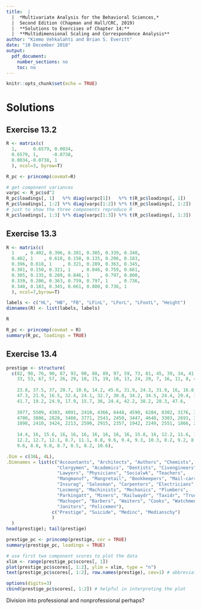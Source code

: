 ```yaml
---
title:  |  
  |  *Multivariate Analysis for the Behavioral Sciences,*
  |  Second Edition (Chapman and Hall/CRC, 2019)
  |  **Solutions to Exercises of Chapter 14:**
  |  **Multidimensional Scaling and Correspondence Analysis**
author: "Kimmo Vehkalahti and Brian S. Everitt"
date: "10 December 2018"
output: 
  pdf_document:
    number_sections: no
    toc: no
---
```


```r
knitr::opts_chunk$set(echo = TRUE)
```

# Solutions

## Exercise 13.2

```r
R <- matrix(c(
  1,      0.6579, 0.0034,
  0.6579, 1,     -0.0738,
  0.0034,-0.0738, 1
  ), ncol=3, byrow=T)

R_pc <- princomp(covmat=R)

# get component variances
varpc <- R_pc$sd^2
R_pc$loadings[, 1]   %*% diag(varpc[1])   %*% t(R_pc$loadings[, 1])
R_pc$loadings[, 1:2] %*% diag(varpc[1:2]) %*% t(R_pc$loadings[, 1:2])
# just to show the three components reproduce R
R_pc$loadings[, 1:3] %*% diag(varpc[1:3]) %*% t(R_pc$loadings[, 1:3])
```
\pagebreak

## Exercise 13.3

```r
R <- matrix(c(
  1    , 0.402, 0.396, 0.301, 0.305, 0.339, 0.340,
  0.402, 1    , 0.618, 0.150, 0.135, 0.206, 0.183, 
  0.396, 0.618, 1    , 0.321, 0.289, 0.363, 0.345,
  0.301, 0.150, 0.321, 1    , 0.846, 0.759, 0.661,
  0.305, 0.135, 0.289, 0.846, 1    , 0.797, 0.800,
  0.339, 0.206, 0.363, 0.759, 0.797, 1    , 0.736,
  0.340, 0.183, 0.345, 0.661, 0.800, 0.736, 1
  ), ncol=7,byrow=T)

labels <- c("HL", "HB", "FB", "LFinL", "LForL", "LFootL", "Height")
dimnames(R) <- list(labels, labels)

R

R_pc <- princomp(covmat = R)
summary(R_pc, loadings = TRUE)
```
\pagebreak

## Exercise 13.4

```r
prestige <- structure(
  c(82, 90, 76, 90, 87, 93, 90, 88, 89, 97, 59, 73, 81, 45, 39, 34, 41, 16,
    33, 53, 67, 57, 26, 29, 10, 15, 19, 10, 13, 24, 20, 7, 16, 11, 8, 41, 
    
    23.8, 37.5, 37, 20.7, 10.6, 14.2, 45.6, 31.9, 24.3, 31.9, 16, 16.8, 64.8, 
    47.3, 21.9, 16.5, 32.4, 24.1, 32.7, 30.8, 34.2, 34.5, 24.4, 29.4, 14.4, 
    41.7, 19.2, 24.9, 17.9, 15.7, 36, 24.4, 42.2, 38.2, 20.3, 47.6, 
    
    3977, 5509, 4303, 4091, 2410, 4366, 6448, 4590, 6284, 8302, 3176, 3456, 
    4700, 3806, 2828, 3480, 3771, 2543, 2450, 3447, 4648, 3303, 2693, 3353, 
    1898, 2410, 3424, 2213, 2590, 2915, 2357, 1942, 2249, 2551, 1866, 2866, 
    
    14.4, 16, 15.6, 16, 16, 16, 16, 16, 16, 16, 15.8, 16, 12.2, 11.6, 12.7,
    12.2, 12.7, 12.1, 8.7, 11.1, 8.8, 9.6, 9.4, 9.3, 10.3, 8.2, 9.2, 8.9, 9.6, 
    9.6, 8.8, 9.8, 8.7, 8.5, 8.2, 10.6), 

.Dim = c(36L, 4L), 
.Dimnames = list(c("Accountants", "Architects", "Authors", "Chemists", 
                   "Clergymen", "Academics", "Dentists", "Civengineers",
                   "Lawyers", "Physicians", "Socialwk", "Teachers",
                   "Mangmanuf", "Mangretail", "Bookkeepers", "Mail-carriers", 
                   "Insurag", "Salesman", "Carpenters", "Electricians", 
                   "Locmeng", "Machinists", "Mechanics", "Plumbers", 
                   "Parkingatt", "Miners", "Railwaydr", "Taxidr", "Truckdr",
                   "Machoper", "Barbers", "Waiters", "Cooks", "Watchmen", 
                   "Janitors", "Policemen"), 
                 c("Prestige", "Suicide", "Medinc", "Medianschy")
                 )
  )
head(prestige); tail(prestige)

prestige_pc <- princomp(prestige, cor = TRUE)
summary(prestige_pc, loadings = TRUE)

# use first two component scores to plot the data
xlim <- range(prestige_pc$scores[, 1])
plot(prestige_pc$scores[, 1:2], ylim = xlim, type = "n")
text(prestige_pc$scores[, 1:2], row.names(prestige), cex=1) # abbreviate() may also be used

options(digits=3)
cbind(prestige_pc$scores[, 1:2]) # helpful in interpreting the plot
```

Division into professional and nonprofessional perhaps?
